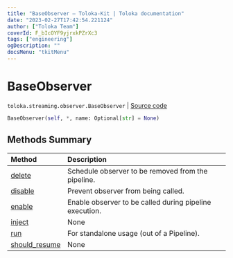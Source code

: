 ```yaml
---
title: "BaseObserver — Toloka-Kit | Toloka documentation"
date: "2023-02-27T17:42:54.221124"
author: ["Toloka Team"]
coverId: F_bIcOYF9yjrxkPZrXc3
tags: ["engineering"]
ogDescription: ""
docsMenu: "tkitMenu"
---
```


# BaseObserver
`toloka.streaming.observer.BaseObserver` | [Source code](https://github.com/Toloka/toloka-kit/blob/v1.1.4/src/streaming/observer.py#L25)

```python
BaseObserver(self, *, name: Optional[str] = None)
```

## Methods Summary

| Method | Description |
| :------| :-----------|
[delete](/docs/toloka-kit/reference/toloka.streaming.observer.BaseObserver.delete)| Schedule observer to be removed from the pipeline.
[disable](/docs/toloka-kit/reference/toloka.streaming.observer.BaseObserver.disable)| Prevent observer from being called.
[enable](/docs/toloka-kit/reference/toloka.streaming.observer.BaseObserver.enable)| Enable observer to be called during pipeline execution.
[inject](/docs/toloka-kit/reference/toloka.streaming.observer.BaseObserver.inject)| None
[run](/docs/toloka-kit/reference/toloka.streaming.observer.BaseObserver.run)| For standalone usage (out of a Pipeline).
[should_resume](/docs/toloka-kit/reference/toloka.streaming.observer.BaseObserver.should_resume)| None